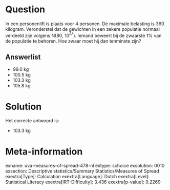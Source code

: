 Question
========

In een personenlift is plaats voor 4 personen. De maximale belasting is
360 kilogram. Veronderstel dat de gewichten in een zekere populatie
normaal verdeeld zijn volgens N(80, 10^Â²^). Iemand beweert bij de
zwaarste 1% van de populatie te behoren. Hoe zwaar moet hij dan
tenminste zijn?


Answerlist
----------

* 99.0 kg
* 100.5 kg
* 103.3 kg
* 105.8 kg

Solution
========

Het correcte antwoord is: 

* 103.3 kg

Meta-information
================
exname: uva-measures-of-spread-478-nl
extype: schoice
exsolution: 0010
exsection: Descriptive statistics/Summary Statistics/Measures of Spread
exextra[Type]: Calculation
exextra[Language]: Dutch
exextra[Level]: Statistical Literacy
exextra[IRT-Difficulty]: 3.436
exextra[p-value]: 0.2269
